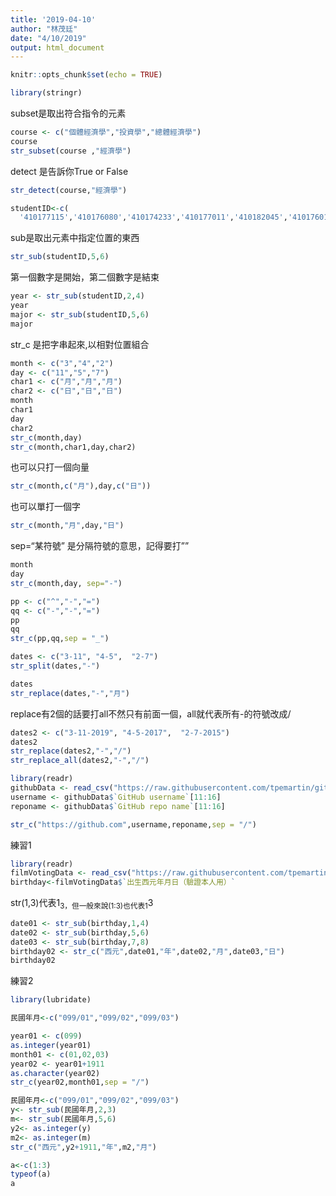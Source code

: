 ```yaml
---
title: '2019-04-10'
author: "林茂廷"
date: "4/10/2019"
output: html_document
---
```


```r
knitr::opts_chunk$set(echo = TRUE)
```

```r
library(stringr)
```
subset是取出符合指令的元素
```r
course <- c("個體經濟學","投資學","總體經濟學")
course
str_subset(course ,"經濟學")
```
detect 是告訴你True or False
```r
str_detect(course,"經濟學")
```

```r
studentID<-c(
  '410177115','410176080','410174233','410177011','410182045','410176014')
```
sub是取出元素中指定位置的東西
```r
str_sub(studentID,5,6)
```
第一個數字是開始，第二個數字是結束
```r
year <- str_sub(studentID,2,4)
year
major <- str_sub(studentID,5,6)
major
```
str_c 是把字串起來,以相對位置組合
```r
month <- c("3","4","2")
day <- c("11","5","7")
char1 <- c("月","月","月")
char2 <- c("日","日","日")
month
char1
day 
char2
str_c(month,day)
str_c(month,char1,day,char2)
```
也可以只打一個向量
```r
str_c(month,c("月"),day,c("日"))
```
也可以單打一個字
```r
str_c(month,"月",day,"日")
```
sep="某符號" 是分隔符號的意思，記得要打""
```r
month
day
str_c(month,day, sep="-")
```

```r
pp <- c("^","-","=")
qq <- c("-","-","=")
pp
qq
str_c(pp,qq,sep = "_")
```

```r
dates <- c("3-11", "4-5",  "2-7")
str_split(dates,"-")
```

```r
dates
str_replace(dates,"-","月")
```
replace有2個的話要打all不然只有前面一個，all就代表所有-的符號改成/
```r
dates2 <- c("3-11-2019", "4-5-2017",  "2-7-2015")
dates2
str_replace(dates2,"-","/")
str_replace_all(dates2,"-","/")
```

```r
library(readr)
githubData <- read_csv("https://raw.githubusercontent.com/tpemartin/github-data/master/githubData.csv")
username <- githubData$`GitHub username`[11:16]
reponame <- githubData$`GitHub repo name`[11:16]
```

```r
str_c("https://github.com",username,reponame,sep = "/")
```
練習1
```r
library(readr)
filmVotingData <- read_csv("https://raw.githubusercontent.com/tpemartin/github-data/master/%E7%AC%AC%E4%B8%89%E5%B1%86%E7%B6%93%E6%BF%9F%E6%92%AD%E5%AE%A2%E7%AB%B6%E8%B3%BD%E5%8F%83%E8%B3%BD%E4%BD%9C%E5%93%81%E6%8A%95%E7%A5%A8%E7%B5%90%E6%9E%9C%E6%A8%A3%E6%9C%AC%20-%20Sheet1.csv")
birthday<-filmVotingData$`出生西元年月日（驗證本人用）`
```
str(1,3)代表1~3，但一般來說(1:3)也代表1~3
```r
date01 <- str_sub(birthday,1,4)
date02 <- str_sub(birthday,5,6)
date03 <- str_sub(birthday,7,8)
birthday02 <- str_c("西元",date01,"年",date02,"月",date03,"日")
birthday02
```
練習2
```r
library(lubridate)
```

```r
民國年月<-c("099/01","099/02","099/03")
```
```r
year01 <- c(099)
as.integer(year01)
month01 <- c(01,02,03)
year02 <- year01+1911
as.character(year02)
str_c(year02,month01,sep = "/")

```
```r
民國年月<-c("099/01","099/02","099/03")
y<- str_sub(民國年月,2,3)
m<- str_sub(民國年月,5,6)
y2<- as.integer(y)
m2<- as.integer(m)
str_c("西元",y2+1911,"年",m2,"月")
```
```r
a<-c(1:3)
typeof(a)
a
```




